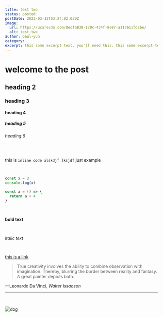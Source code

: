 ```yaml
---
title: test two
status: posted
postDate: 2023-03-12T03:24:02.020Z
image:
  url: https://ucarecdn.com/8ecfa838-170c-434f-8e87-a117611fd2be/
  alt: test-two
author: paul-yun
category: _
excerpt: this some excerpt text. you'll need this. this some excerpt text. you'll need this.this some excerpt text. you'll need this.
---
```

# welcome to the post

## heading 2

### heading 3

#### heading 4

##### heading 5

###### heading 6

<br />

this is `inline code alskdjf lksjdf` just example


<br />

```js
const x = 2
console.log(x)

const a = () => {
  return a + 4
}
```

<br />

**bold text**

<br />

*italic text*

<br />

[this is a link](https://google.com)

> True creativity involves the ability to combine observation with imagination. Thereby, blurring the border between reality and fantasy. A great painter depicts both.

<figcaption>
  —Leonardo Da Vinci,
  <cite>Walter Issacson</cite>
</figcaption>

---

<br />

![dog](https://ucarecdn.com/435b2ff0-11aa-4186-96a5-bdc5060e4f54/-/scale_crop/1000x500/smart/ "dog")
